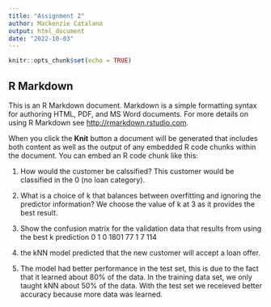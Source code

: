 ```yaml
---
title: "Assignment 2"
author: Mackenzie Catalano
output: html_document
date: "2022-10-03"
---
```


```r
knitr::opts_chunk$set(echo = TRUE)
```

## R Markdown

This is an R Markdown document. Markdown is a simple formatting syntax for authoring HTML, PDF, and MS Word documents. For more details on using R Markdown see <http://rmarkdown.rstudio.com>.

When you click the **Knit** button a document will be generated that includes both content as well as the output of any embedded R code chunks within the document. You can embed an R code chunk like this:

1. How would the customer be calssified? This customer would be classified in the 0 (no loan category).

2. What is a choice of k that balances between overfitting and ignoring the predictor
information? We choose the value of k at 3 as it provides the best result.

3. Show the confusion matrix for the validation data that results from using the best k
prediction    0    1
         0 1801   77
         1    7  114

4. the kNN model predicted that the new customer will accept a loan offer.

5. The model had better performance in the test set, this is due to the fact that it learned about 80% of the data. In the training data set, we only taught kNN about 50% of the data. With the test set we receieved better accuracy because more data was learned. 
